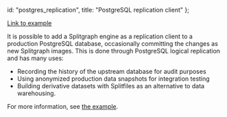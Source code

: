   id: "postgres_replication",
  title: "PostgreSQL replication client"
};

<cast src="@splitgraph/content/casts/versioned/latest/pg-replication.cast" />

[Link to example](https://github.com/splitgraph/splitgraph/tree/master/examples/pg-replication)

It is possible to add a Splitgraph engine as a replication client to a production PostgreSQL database, occasionally committing the changes as new Splitgraph images. This is done through PostgreSQL logical replication and has many uses:

  * Recording the history of the upstream database for audit purposes
  * Using anonymized production data snapshots for integration testing
  * Building derivative datasets with Splitfiles as an alternative to data warehousing.

For more information, see [the example](https://github.com/splitgraph/splitgraph/tree/master/examples/pg-replication).